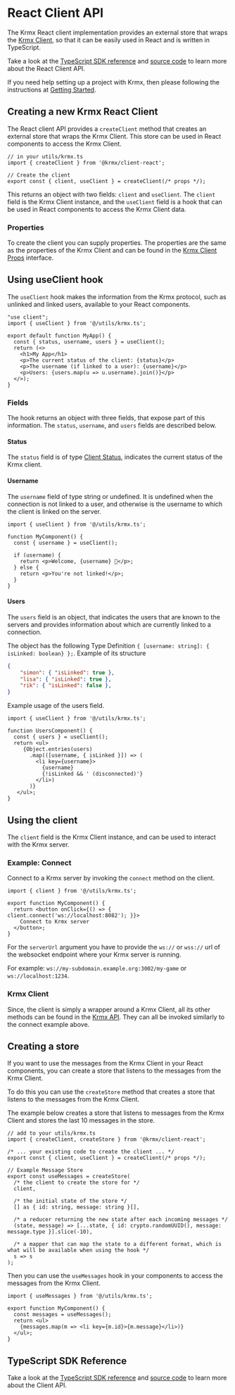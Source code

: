 # React Client API
The Krmx React client implementation provides an external store that wraps the [Krmx Client](/krmx-api/client), so that it can be easily used in React and is written in TypeScript.

Take a look at the [TypeScript SDK reference](/sdk/modules/Krmx_Client_for_React.html) and [source code](https://github.com/simonkarman/krmx/blob/main/client-react/src/client.tsx) to learn more about the React Client API.

If you need help setting up a project with Krmx, then please following the instructions at [Getting Started](/getting-started).

## Creating a new Krmx React Client
The React client API provides a `createClient` method that creates an external store that wraps the Krmx Client. This store can be used in React components to access the Krmx Client.

```tsx
// in your utils/krmx.ts
import { createClient } from '@krmx/client-react';

// Create the client
export const { client, useClient } = createClient(/* props */);
```

This returns an object with two fields: `client` and `useClient`. The `client` field is the Krmx Client instance, and the `useClient` field is a hook that can be used in React components to access the Krmx Client data.

### Properties
To create the client you can supply properties. The properties are the same as the properties of the Krmx Client and can be found in the [Krmx Client Props](/sdk/interfaces/Krmx_Client.Props.html) interface.

## Using useClient hook
The `useClient` hook makes the information from the Krmx protocol, such as unlinked and linked users, available to your React components.

```tsx
"use client";
import { useClient } from '@/utils/krmx.ts';

export default function MyApp() {
  const { status, username, users } = useClient();
  return (<>
    <h1>My App</h1>
    <p>The current status of the client: {status}</p>
    <p>The username (if linked to a user): {username}</p>
    <p>Users: {users.map(u => u.username).join()}</p>
  </>);
}
```

### Fields
The hook returns an object with three fields, that expose part of this information. The `status`, `username`, and `users` fields are described below.

#### Status
The `status` field is of type [Client Status](/sdk/types/Krmx_Client.Status.html), indicates the current status of the Krmx client.

#### Username
The `username` field of type string or undefined. It is undefined when the connection is not linked to a user, and otherwise is the username to which the client is linked on the server.

```tsx
import { useClient } from '@/utils/krmx.ts';

function MyComponent() {
  const { username } = useClient();

  if (username) {
    return <p>Welcome, {username} 👋</p>;
  } else {
    return <p>You're not linked!</p>;
  }
}
```

#### Users
The `users` field is an object, that indicates the users that are known to the servers and provides information about which are currently linked to a connection.

The object has the following Type Definition `{ [username: string]: { isLinked: boolean} };`. Example of its structure

```json
{
    "simon": { "isLinked": true },
    "lisa": { "isLinked": true },
    "rik": { "isLinked": false },
}
```

Example usage of the users field.

```tsx
import { useClient } from '@/utils/krmx.ts';

function UsersComponent() {
  const { users } = useClient();
  return <ul>
     {Object.entries(users)
       .map(([username, { isLinked }]) => (
         <li key={username}>
           {username}
           {!isLinked && ' (disconnected)'}
         </li>)
       )}
   </ul>;
}
```

## Using the client
The `client` field is the Krmx Client instance, and can be used to interact with the Krmx server.

### Example: Connect
Connect to a Krmx server by invoking the `connect` method on the client.

```tsx
import { client } from '@/utils/krmx.ts';

export function MyComponent() {
  return <button onClick={() => { client.connect('ws://localhost:8082'); }}>
    Connect to Krmx server
  </button>;
}
```

For the `serverUrl` argument you have to provide the `ws://` or `wss://` url of the websocket endpoint where your Krmx server is running.

For example: `ws://my-subdomain.example.org:3002/my-game` or `ws://localhost:1234`.

### Krmx Client
Since, the client is simply a wrapper around a Krmx Client, all its other methods can be found in the [Krmx API](/krmx-api/client). They can all be invoked similarly to the connect example above.


## Creating a store
If you want to use the messages from the Krmx Client in your React components, you can create a store that listens to the messages from the Krmx Client.

To do this you can use the `createStore` method that creates a store that listens to the messages from the Krmx Client.

The example below creates a store that listens to messages from the Krmx Client and stores the last 10 messages in the store.
```tsx
// add to your utils/krmx.ts
import { createClient, createStore } from '@krmx/client-react';

/* ... your existing code to create the client ... */
export const { client, useClient } = createClient(/* props */);

// Example Message Store
export const useMessages = createStore(
  /* the client to create the store for */
  client,

  /* the initial state of the store */
  [] as { id: string, message: string }[],

  /* a reducer returning the new state after each incoming messages */
  (state, message) => [...state, { id: crypto.randomUUID(), message: message.type }].slice(-10),

  /* a mapper that can map the state to a different format, which is what will be available when using the hook */
  s => s
);
```

Then you can use the `useMessages` hook in your components to access the messages from the Krmx Client.

```tsx
import { useMessages } from '@/utils/krmx.ts';

export function MyComponent() {
  const messages = useMessages();
  return <ul>
    {messages.map(m => <li key={m.id}>{m.message}</li>)}
  </ul>;
}
```

## TypeScript SDK Reference
Take a look at the [TypeScript SDK reference](/sdk/modules/Krmx_Client_for_React.html) and [source code](https://github.com/simonkarman/krmx/blob/main/client-react/src/client.tsx) to learn more about the Client API.

